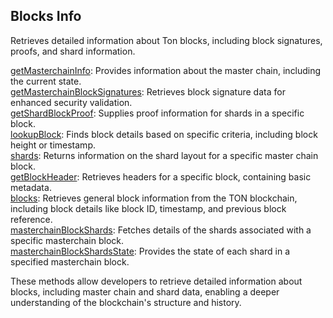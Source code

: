 
## Blocks Info

Retrieves detailed information about Ton blocks, including block signatures, proofs, and shard information.

[getMasterchainInfo](/ton-api/blocksinfo/getMasterchainInfo): Provides information about the master chain, including the current state. \
[getMasterchainBlockSignatures](/ton-api/blocksinfo/getMasterchainBlockSignatures): Retrieves block signature data for enhanced security validation. \
[getShardBlockProof](/ton-api/blocksinfo/getShardBlockProof): Supplies proof information for shards in a specific block. \
[lookupBlock](/ton-api/blocksinfo/lookupBlock): Finds block details based on specific criteria, including block height or timestamp. \
[shards](/ton-api/blocksinfo/shards): Returns information on the shard layout for a specific master chain block. \
[getBlockHeader](/ton-api/blocksinfo/getBlockHeader): Retrieves headers for a specific block, containing basic metadata. \
[blocks](/ton-api/blocksinfo/blocks): Retrieves general block information from the TON blockchain, including block details like block ID, timestamp, and previous block reference. \
[masterchainBlockShards](/ton-api/blocksinfo/masterchainBlockShards): Fetches details of the shards associated with a specific masterchain block. \
[masterchainBlockShardsState](/ton-api/blocksinfo/masterchainBlockShardsState): Provides the state of each shard in a specified masterchain block.

These methods allow developers to retrieve detailed information about blocks, including master chain and shard data, enabling a deeper understanding of the blockchain's structure and history.

<Space h={16} />
<GetStarted />
